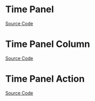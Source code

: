 
<Meta title="Utility/Time Panel/Doc" />

# Time Panel

<Description of={TimePanel} />

[Source Code](https://github.com/Mezzanine-UI/mezzanine/blob/main/packages/react/src/TimePanel/TimePanel.tsx)

<ArgsTable of={TimePanel} />

# Time Panel Column

<Description of={TimePanelColumn} />

[Source Code](https://github.com/Mezzanine-UI/mezzanine/blob/main/packages/react/src/TimePanel/TimePanelColumn.tsx)

<ArgsTable of={TimePanelColumn} />

# Time Panel Action

<Description of={TimePanelAction} />

[Source Code](https://github.com/Mezzanine-UI/mezzanine/blob/main/packages/react/src/TimePanel/TimePanelAction.tsx)

<ArgsTable of={TimePanelAction} />
